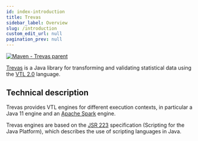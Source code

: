 ```yaml
---
id: index-introduction
title: Trevas
sidebar_label: Overview
slug: /introduction
custom_edit_url: null
pagination_prev: null
---
```


[![Maven - Trevas parent](https://maven-badges.herokuapp.com/maven-central/fr.insee.trevas/trevas-parent/badge.svg)](https://maven-badges.herokuapp.com/maven-central/fr.insee.trevas/trevas-parent)

[Trevas](https://github.com/InseeFr/Trevas) is a Java library for transforming and validating statistical data using the [VTL 2.0](https://sdmx.org/?page_id=5096) language.

## Technical description

Trevas provides VTL engines for different execution contexts, in particular a Java 11 engine and an [Apache Spark](https://spark.apache.org/) engine.

Trevas engines are based on the [JSR 223](https://jcp.org/en/jsr/detail?id=223) specification (Scripting for the Java Platform), which describes the use of scripting languages in Java.

